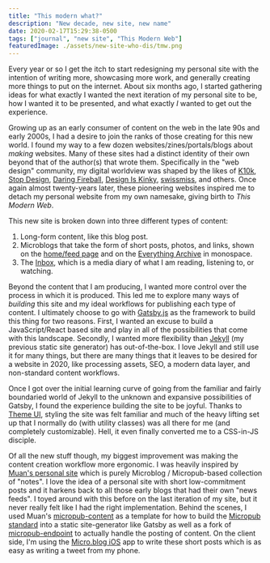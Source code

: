 ```yaml
---
title: "This modern what?"
description: "New decade, new site, new name"
date: 2020-02-17T15:29:38-0500
tags: ["journal", "new site", "This Modern Web"]
featuredImage: ./assets/new-site-who-dis/tmw.png
---
```


Every year or so I get the itch to start redesigning my personal site with the intention of writing more, showcasing more work, and generally creating more things to put on the internet. About six months ago, I started gathering ideas for what exactly I wanted the next iteration of my personal site to be, how I wanted it to be presented, and what exactly _I_ wanted to get out the experience.

Growing up as an early consumer of content on the web in the late 90s and early 2000s, I had a desire to join the ranks of those creating for this new world. I found my way to a few dozen websites/zines/portals/blogs about _making_ websites. Many of these sites had a distinct identity of their own beyond that of the author(s) that wrote them. Specifically in the "web design" community, my digital worldview was shaped by the likes of [K10k](https://web.archive.org/web/20030207162038/http://www.k10k.net:80/), [Stop Design](http://v2.stopdesign.com/), [Daring Fireball](https://daringfireball.net), [Design Is Kinky](https://web.archive.org/web/20020802043308/http://designiskinky.com/index_main.html), [swissmiss](https://web.archive.org/web/20051202063834/http://swissmiss.typepad.com/), and others. Once again almost twenty-years later, these pioneering websites inspired me to detach my personal website from my own namesake, giving birth to _This Modern Web_.

This new site is broken down into three different types of content:

1. Long-form content, like this blog post.
2. Microblogs that take the form of short posts, photos, and links, shown on the [home/feed page](/) and on the [Everything Archive](/archive) in monospace.
3. The [Inbox](/inbox), which is a media diary of what I am reading, listening to, or watching.

Beyond the content that I am producing, I wanted more control over the process in which it is produced. This led me to explore many ways of _building_ this site and my ideal workflows for publishing each type of content. I ultimately choose to go with [Gatsby.js](https://gatsbyjs.com) as the framework to build this thing for two reasons. First, I wanted an excuse to build a JavaScript/React based site and play in all of the possibilities that come with this landscape. Secondly, I wanted more flexibility than [Jekyll](https://jekyllrb.com) (my previous static site generator) has out-of-the-box. I love Jekyll and still use it for many things, but there are many things that it leaves to be desired for a website in 2020, like processing assets, SEO, a modern data layer, and non-standard content workflows.

Once I got over the initial learning curve of going from the familiar and fairly boundaried world of Jekyll to the unknown and expansive possibilities of Gatsby, I found the experience building the site to be joyful. Thanks to [Theme UI](https://themeui.com), styling the site was felt familiar and much of the heavy lifting set up that I normally do (with utility classes) was all there for me (and completely customizable). Hell, it even finally converted me to a CSS-in-JS disciple.

Of all the new stuff though, my biggest improvement was making the content creation workflow more ergonomic. I was heavily inspired by [Muan's personal site](https://muan.co) which is purely Microblog / Micropub-based collection of "notes". I love the idea of a personal site with short low-commitment posts and it harkens back to all those early blogs that had their own "news feeds". I toyed around with this before on the last iteration of my site, but it never really felt like I had the right implementation. Behind the scenes, I used Muan's [micropub-content](https://github.com/muan/micropub-content) as a template for how to build the [Micropub standard](https://www.w3.org/TR/micropub/) into a static site-generator like Gatsby as well as a fork of [micropub-endpoint](https://github.com/muan/micropub-endpoint) to actually handle the posting of content. On the client side, I'm using the [Micro.blog iOS](https://apps.apple.com/us/app/micro-blog/id1253201335) app to write these short posts which is as easy as writing a tweet from my phone.
